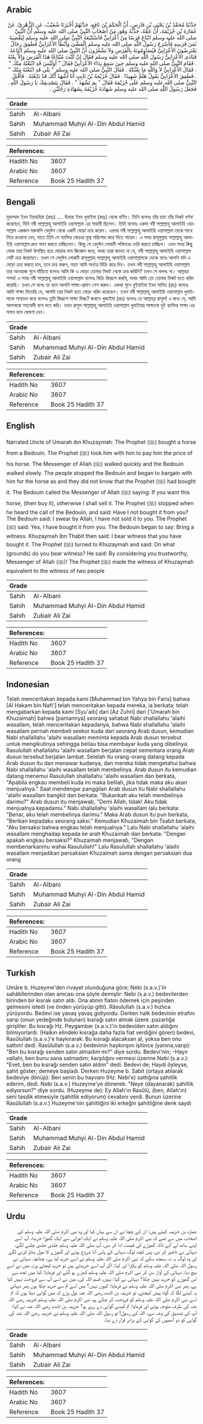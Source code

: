 ## Arabic


<div dir="rtl" lang="ar" style={{fontSize:'larger',backgroundColor:'#f8f9fa',padding:20}}>
حَدَّثَنَا مُحَمَّدُ بْنُ يَحْيَى بْنِ فَارِسٍ، أَنَّ الْحَكَمَ بْنَ نَافِعٍ، حَدَّثَهُمْ أَخْبَرَنَا شُعَيْبٌ، عَنِ الزُّهْرِيِّ، عَنْ عُمَارَةَ بْنِ خُزَيْمَةَ، أَنَّ عَمَّهُ، حَدَّثَهُ وَهُوَ، مِنْ أَصْحَابِ النَّبِيِّ صلى الله عليه وسلم أَنَّ النَّبِيَّ صلى الله عليه وسلم ابْتَاعَ فَرَسًا مِنْ أَعْرَابِيٍّ فَاسْتَتْبَعَهُ النَّبِيُّ صلى الله عليه وسلم لِيَقْضِيَهُ ثَمَنَ فَرَسِهِ فَأَسْرَعَ رَسُولُ اللَّهِ صلى الله عليه وسلم الْمَشْىَ وَأَبْطَأَ الأَعْرَابِيُّ فَطَفِقَ رِجَالٌ يَعْتَرِضُونَ الأَعْرَابِيَّ فَيُسَاوِمُونَهُ بِالْفَرَسِ وَلاَ يَشْعُرُونَ أَنَّ النَّبِيَّ صلى الله عليه وسلم ابْتَاعَهُ فَنَادَى الأَعْرَابِيُّ رَسُولَ اللَّهِ صلى الله عليه وسلم فَقَالَ إِنْ كُنْتَ مُبْتَاعًا هَذَا الْفَرَسَ وَإِلاَّ بِعْتُهُ ‏.‏ فَقَامَ النَّبِيُّ صلى الله عليه وسلم حِينَ سَمِعَ نِدَاءَ الأَعْرَابِيِّ فَقَالَ ‏"‏ أَوَلَيْسَ قَدِ ابْتَعْتُهُ مِنْكَ ‏"‏ ‏.‏ فَقَالَ الأَعْرَابِيُّ لاَ وَاللَّهِ مَا بِعْتُكَهُ ‏.‏ فَقَالَ النَّبِيُّ صلى الله عليه وسلم ‏"‏ بَلَى قَدِ ابْتَعْتُهُ مِنْكَ ‏"‏ ‏.‏ فَطَفِقَ الأَعْرَابِيُّ يَقُولُ هَلُمَّ شَهِيدًا ‏.‏ فَقَالَ خُزَيْمَةُ بْنُ ثَابِتٍ أَنَا أَشْهَدُ أَنَّكَ قَدْ بَايَعْتَهُ ‏.‏ فَأَقْبَلَ النَّبِيُّ صلى الله عليه وسلم عَلَى خُزَيْمَةَ فَقَالَ ‏"‏ بِمَ تَشْهَدُ ‏"‏ ‏.‏ فَقَالَ بِتَصْدِيقِكَ يَا رَسُولَ اللَّهِ ‏.‏ فَجَعَلَ رَسُولُ اللَّهِ صلى الله عليه وسلم شَهَادَةَ خُزَيْمَةَ بِشَهَادَةِ رَجُلَيْنِ ‏.‏
</div>
<div style={{backgroundColor:'#f8f9fa',padding:20, marginBottom: 10}}><table> <thead> <tr> <th>Grade</th> <th></th> </tr> </thead> <tbody> <tr><td>Sahih</td><td>Al-Albani</td></tr><tr><td>Sahih</td><td>Muhammad Muhyi Al-Din Abdul Hamid</td></tr><tr><td>Sahih</td><td>Zubair Ali Zai</td></tr></tbody></table><table> <thead> <tr> <th>References:</th> <th></th> </tr> </thead> <tbody><tr><td>Hadith No</td><td>3607</td></tr><tr><td>Arabic No</td><td>3607</td></tr><tr><td>Reference</td><td>Book 25 Hadith 37</td></tr></tbody></table></div>

## Bengali


<div dir="ltr" lang="bn" style={{fontSize:'larger',backgroundColor:'#f8f9fa',padding:20}}>
মুহাম্মাদ ইবন ইয়াহহিয়া (রহঃ) .... উমারা ইবন খুযাইমা (রহঃ) থেকে বর্ণিত। তিনি বলেনঃ তাঁর চাচা তাঁর নিকট বর্ণনা করেছেন, যিনি নবী সাল্লাল্লাহু আলাইহি ওয়াসাল্লাম এর সাহাবী ছিলেন। তিনি বলেনঃ একদা নবী সাল্লাল্লাহু আলাইহি ওয়াসাল্লাম একজন মরুবাসি বেদুঈন থেকে একটি ঘোড়া ক্রয় করেন। এরপর নবী সাল্লাল্লাহু আলাইহি ওয়াসাল্লাম তাকে সাথে নিয়ে রওয়ানা দেন, যাতে তিনি সে ব্যাক্তির ঘোড়ার মূল্য পরিশোধ করে দিতে পারেন। এ সময় রাসূলুল্লাহ সাল্লাল্লাহু আলাইহি ওয়াসাল্লাম দ্রুত গমন করতে চাচ্ছিলেন। কিন্তু সে বেদুঈন লোকটি পথিমধ্যে দেরি করতে চাচ্ছিল। এমন সময় কিছু লোক তার নিকট উপস্থিত হয়ে ঘোড়ার দাম জিজ্ঞেস করে; অথচ তারা জানত না যে, নবী সাল্লাল্লাহু আলাইহি ওয়াসাল্লাম সেটি ক্রয় করেছেন। তখন সে বেদুঈন লোকটি রাসূলুল্লাহ সাল্লাল্লাহু আলাইহি ওয়াসাল্লামকে ডেকে বলেঃ আপনি যদি এ ঘোড়া ক্রয় করতে চান, তবে ক্রয় করুন, নয়ত আমি অন্যত্র বিক্রি করে দিব। তখন নবী সাল্লাল্লাহু আলাইহি ওয়াসাল্লাম তার আওয়াজ শুনে দাঁড়িয়ে বলেনঃ আমি কি এ ঘোড়া তোমার নিকট থেকে ক্রয় করিনি? তখন সে বললঃ না। আল্লহর শপথ! এ সময় নবী সাল্লাল্লাহু আলাইহি ওয়াসাল্লাম বলেনঃ বিক্রি কিরূপে করনি, অথচ আমি তো তোমার নিকট হতে খরিদ করেছি। তখন সে বলেঃ তা হলে আপনি সাক্ষ্য-প্রমাণ পেশ করুন। একথা শুনে খুইযাইমা ইবন সাবিত (রাঃ) বলেনঃ আমি সাক্ষ্য দিতেছি যে, আপনি তার নিকট হতে ঘোড়া খরিদ করেছেন। তখন নবী সাল্লাল্লাহু আলাইহি ওয়াসাল্লাম খুযাইমাকে সম্বোধন করে বলেনঃ তুমি কিরূপে সাক্ষ্য দিচ্ছ? জবাবে খুজাইমা (রাঃ) বলেনঃ হে আল্লাহ্‌র রাসুল! এ জন্য যে, আমি আপনাকে সত্যবাদী বলে মনে করি। তখন রাসুল সাল্লাল্লাহু আলাইহি ওয়াসাল্লাম খুযাইমার সাক্ষ্যকে দুই ব্যাক্তির সাক্ষ্য এর সমান বলে ঘোষণা দেন।
</div>
<div style={{backgroundColor:'#f8f9fa',padding:20, marginBottom: 10}}><table> <thead> <tr> <th>Grade</th> <th></th> </tr> </thead> <tbody> <tr><td>Sahih</td><td>Al-Albani</td></tr><tr><td>Sahih</td><td>Muhammad Muhyi Al-Din Abdul Hamid</td></tr><tr><td>Sahih</td><td>Zubair Ali Zai</td></tr></tbody></table><table> <thead> <tr> <th>References:</th> <th></th> </tr> </thead> <tbody><tr><td>Hadith No</td><td>3607</td></tr><tr><td>Arabic No</td><td>3607</td></tr><tr><td>Reference</td><td>Book 25 Hadith 37</td></tr></tbody></table></div>

## English


<div dir="ltr" lang="en" style={{fontSize:'larger',backgroundColor:'#f8f9fa',padding:20}}>
Narrated Uncle of Umarah ibn Khuzaymah: The Prophet (ﷺ) bought a horse from a Bedouin. The Prophet (ﷺ) took him with him to pay him the price of his horse. The Messenger of Allah (ﷺ) walked quickly and the Bedouin walked slowly. The people stopped the Bedouin and began to bargain with him for the horse as and they did not know that the Prophet (ﷺ) had bought it. The Bedouin called the Messenger of Allah (ﷺ) saying: If you want this horse, (then buy it), otherwise I shall sell it. The Prophet (ﷺ) stopped when he heard the call of the Bedouin, and said: Have I not bought it from you? The Bedouin said: I swear by Allah, I have not sold it to you. The Prophet (ﷺ) said: Yes, I have bought it from you. The Bedouin began to say: Bring a witness. Khuzaymah ibn Thabit then said: I bear witness that you have bought it. The Prophet (ﷺ) turned to Khuzaymah and said: On what (grounds) do you bear witness? He said: By considering you trustworthy, Messenger of Allah (ﷺ)! The Prophet (ﷺ) made the witness of Khuzaymah equivalent to the witness of two people
</div>
<div style={{backgroundColor:'#f8f9fa',padding:20, marginBottom: 10}}><table> <thead> <tr> <th>Grade</th> <th></th> </tr> </thead> <tbody> <tr><td>Sahih</td><td>Al-Albani</td></tr><tr><td>Sahih</td><td>Muhammad Muhyi Al-Din Abdul Hamid</td></tr><tr><td>Sahih</td><td>Zubair Ali Zai</td></tr></tbody></table><table> <thead> <tr> <th>References:</th> <th></th> </tr> </thead> <tbody><tr><td>Hadith No</td><td>3607</td></tr><tr><td>Arabic No</td><td>3607</td></tr><tr><td>Reference</td><td>Book 25 Hadith 37</td></tr></tbody></table></div>

## Indonesian


<div dir="ltr" lang="id" style={{fontSize:'larger',backgroundColor:'#f8f9fa',padding:20}}>
Telah menceritakan kepada kami [Muhammad bin Yahya bin Faris] bahwa [Al Hakam bin Nafi'] telah menceritakan kepada mereka, ia berkata; telah mengabarkan kepada kami [Syu'aib] dari [Az Zuhri] dari ['Umarah bin Khuzaimah] bahwa [pamannya] seorang sahabat Nabi shallallahu 'alaihi wasallam, telah menceritakan kepadanya, bahwa Nabi shallallahu 'alaihi wasallam pernah membeli seekor kuda dari seorang Arab dusun, kemudian Nabi shallallahu 'alaihi wasallam meminta kepada Arab dusun tersebut untuk mengikutinya sehingga beliau bisa membayar kuda yang dibelinya. Rasulullah shallallahu 'alaihi wasallam berjalan cepat sementara orang Arab dusun tersebut berjalan lambat. Setelah itu orang-orang datang kepada Arab dusun itu dan menawar kudanya, dan mereka tidak mengetahui bahwa Nabi shallallahu 'alaihi wasallam telah membelinya. Arab dusun itu kemudian datang menemui Rasulullah shallallahu 'alaihi wasallam dan berkata, "Apabila engkau membeli kuda ini maka belilah, jika tidak maka aku akan menjualnya." Saat mendengar panggilan Arab dusun itu Nabi shallallahu 'alaihi wasallam bangkit dan berkata: "Bukankah aku telah membelinya darimu?" Arab dusun itu menjawab, "Demi Allah, tidak! Aku tidak menjualnya kepadamu." Nabi shallallahu 'alaihi wasallam lalu berkata: "Benar, aku telah membelinya darimu." Maka Arab dusun itu pun berkata, "Berikan kepadaku seorang saksi." Kemudian Khuzaimah bin Tsabit berkata, "Aku bersaksi bahwa engkau telah menjualnya." Lalu Nabi shallallahu 'alaihi wasallam menghadap kepada ke arah Khuzaimah dan berkata: "Dengan apakah engkau bersaksi?" Khuzaimah menjawab, "Dengan membenarkanmu wahai Rasulullah!" Lalu Rasulullah shallallahu 'alaihi wasallam menjadikan persaksian Khuzaimah sama dengan persaksian dua orang
</div>
<div style={{backgroundColor:'#f8f9fa',padding:20, marginBottom: 10}}><table> <thead> <tr> <th>Grade</th> <th></th> </tr> </thead> <tbody> <tr><td>Sahih</td><td>Al-Albani</td></tr><tr><td>Sahih</td><td>Muhammad Muhyi Al-Din Abdul Hamid</td></tr><tr><td>Sahih</td><td>Zubair Ali Zai</td></tr></tbody></table><table> <thead> <tr> <th>References:</th> <th></th> </tr> </thead> <tbody><tr><td>Hadith No</td><td>3607</td></tr><tr><td>Arabic No</td><td>3607</td></tr><tr><td>Reference</td><td>Book 25 Hadith 37</td></tr></tbody></table></div>

## Turkish


<div dir="ltr" lang="tr" style={{fontSize:'larger',backgroundColor:'#f8f9fa',padding:20}}>
Umâre b. Huzeyme'den rivayet olunduğuna göre; Nebi (s.a.v.)'in sahâbîlerinden olan amcası ona şöyle demiştir: Nebi (s.a.v.) bedevilerden birinden bir kısrak satın aldı. Ona atının fiatını ödemek için peşinden gelmesini istedi (ve önden yürüyüp gitti). Râsulullah (s.a.v.) hızlıca yürüyordu. Bedevi ise yavaş yavaş gidiyordu. Derken halk bedevinin etrafını sarıp (onun yedeğinde bulunan) kısrağı satın almak üzere .pazarlığa giriştiler. Bu kısrağı Hz. Peygamber (s.a.v.)'in bedeviden satın aldığını bilmiyorlardı. (Halkın elindeki kısrağa daha fazla fiat verdiğini gören) bedevi, Rasûlullah (s.a.v.)'e haykırarak: Bu kısrağı alacaksan al, yoksa ben onu sattım! dedi. Rasûlullah (s.a.v.) bedevinin haykırışını işitince (yanına,varıp): "Ben bu kısrağı senden satın almadım mı?" diye sordu. Bedevi'nin; -Hayır vallahi, ben bunu sana satmadım; karşılığını vermesi üzerine Nebi (s.a.v.): "Evet, ben bu kısrağı senden satın aldım" dedi. Bedevi de; Haydi öyleyse, şahit göster; demeye başladı. Derken Huzeyme b. Sabit (ortaya atılarak bedeviye dönüp): Ben senin bu hayvanı (Hz. Nebi'e) sattığına şahitlik ederim, dedi. Nebi (s.a.v.) Huzeyme'ye dönerek: "Neye (dayanarak) şahitlik ediyorsun?" diye sordu. (Huzeyme de): Ey Allah'ın Rasûlü, (ben, Allah'ın) seni tasdik etmesiyle (şahitlik ediyorum) cevabını verdi. Bunun üzerine Rasûlullah (s.a.v.) Huzeyme'nin şahitliğini iki erkeğin şahitliğine denk saydı
</div>
<div style={{backgroundColor:'#f8f9fa',padding:20, marginBottom: 10}}><table> <thead> <tr> <th>Grade</th> <th></th> </tr> </thead> <tbody> <tr><td>Sahih</td><td>Al-Albani</td></tr><tr><td>Sahih</td><td>Muhammad Muhyi Al-Din Abdul Hamid</td></tr><tr><td>Sahih</td><td>Zubair Ali Zai</td></tr></tbody></table><table> <thead> <tr> <th>References:</th> <th></th> </tr> </thead> <tbody><tr><td>Hadith No</td><td>3607</td></tr><tr><td>Arabic No</td><td>3607</td></tr><tr><td>Reference</td><td>Book 25 Hadith 37</td></tr></tbody></table></div>

## Urdu


<div dir="rtl" lang="ur" style={{fontSize:'larger',backgroundColor:'#f8f9fa',padding:20}}>
عمارہ بن خزیمہ کہتے ہیں: ان کے چچا نے ان سے بیان کیا اور وہ نبی اکرم صلی اللہ علیہ وسلم کے اصحاب میں سے تھے کہ نبی اکرم صلی اللہ علیہ وسلم نے ایک اعرابی سے ایک گھوڑا خریدا، آپ اسے اپنے ساتھ لے آئے تاکہ گھوڑے کی قیمت ادا کر دیں، آپ صلی اللہ علیہ وسلم جلدی جلدی چلنے لگے، دیہاتی نے تاخیر کر دی، پس کچھ لوگ دیہاتی کے پاس آنا شروع ہوئے اور گھوڑے کا مول بھاؤ کرنے لگے اور وہ لوگ یہ نہ سمجھ سکے کہ نبی اکرم صلی اللہ علیہ وسلم نے اسے خرید لیا ہے، چنانچہ دیہاتی نے رسول اللہ صلی اللہ علیہ وسلم کو پکارا اور کہا: اگر آپ اسے خریدتے ہیں تو خرید لیجئے ورنہ میں نے اسے بیچ دیا، دیہاتی کی آواز سن کر نبی اکرم صلی اللہ علیہ وسلم کھڑے ہو گئے اور فرمایا: کیا میں تجھ سے اس گھوڑے کو خرید نہیں چکا؟ دیہاتی نے کہا: نہیں، قسم اللہ کی، میں نے اسے آپ سے فروخت نہیں کیا ہے، پھر نبی اکرم صلی اللہ علیہ وسلم نے فرمایا: کیوں نہیں؟ میں اسے تم سے خرید چکا ہوں پھر دیہاتی یہ کہنے لگا کہ گواہ پیش کیجئے، تو خزیمہ بن ثابت رضی اللہ عنہ بول پڑے کہ میں گواہی دیتا ہوں کہ تم اسے نبی اکرم صلی اللہ علیہ وسلم کو فروخت کر چکے ہو، نبی اکرم صلی اللہ علیہ وسلم خزیمہ رضی اللہ عنہ کی طرف متوجہ ہوئے اور فرمایا: تم کیسے گواہی دے رہے ہو؟ خزیمہ بن ثابت رضی اللہ عنہ نے کہا: آپ کی تصدیق کی وجہ سے، اللہ کے رسول! تو رسول اللہ صلی اللہ علیہ وسلم نے خزیمہ رضی اللہ عنہ کی گواہی کو دو آدمیوں کی گواہی کے برابر قرار دے دیا۔
</div>
<div style={{backgroundColor:'#f8f9fa',padding:20, marginBottom: 10}}><table> <thead> <tr> <th>Grade</th> <th></th> </tr> </thead> <tbody> <tr><td>Sahih</td><td>Al-Albani</td></tr><tr><td>Sahih</td><td>Muhammad Muhyi Al-Din Abdul Hamid</td></tr><tr><td>Sahih</td><td>Zubair Ali Zai</td></tr></tbody></table><table> <thead> <tr> <th>References:</th> <th></th> </tr> </thead> <tbody><tr><td>Hadith No</td><td>3607</td></tr><tr><td>Arabic No</td><td>3607</td></tr><tr><td>Reference</td><td>Book 25 Hadith 37</td></tr></tbody></table></div>